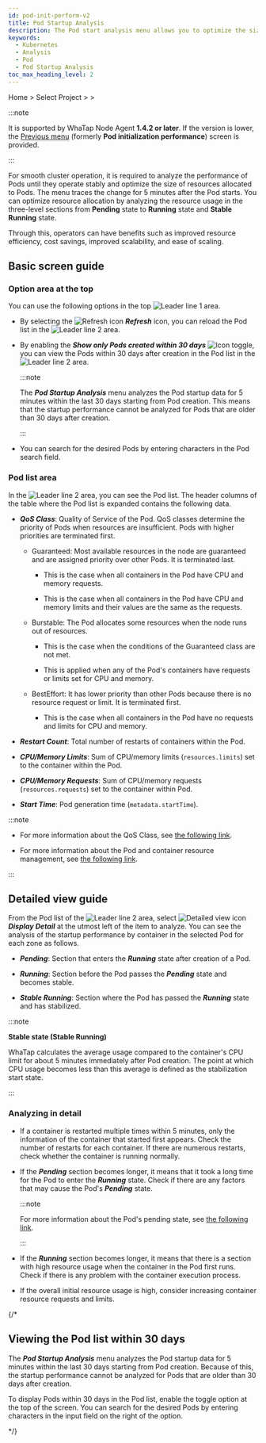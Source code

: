 ```yaml
---
id: pod-init-perform-v2
title: Pod Startup Analysis
description: The Pod start analysis menu allows you to optimize the size of resources allocated to Pods and operate the cluster stably.
keywords:
  - Kubernetes
  - Analysis
  - Pod
  - Pod Startup Analysis
toc_max_heading_level: 2
---
```


Home &gt; Select Project &gt; <Cmdname sid="side_analysis" className="uitext" /> &gt; <Cmdname sid="side_podInitPerf" className="uitext" /> 

:::note

It is supported by WhaTap Node Agent **1.4.2 or later**. If the version is lower, the [Previous menu](pod-init-perform) (formerly **Pod initialization performance**) screen is provided. 

:::

For smooth cluster operation, it is required to analyze the performance of Pods until they operate stably and optimize the size of resources allocated to Pods. The <Cmdname sid="side_podInitPerf" className="uitext" /> menu traces the change for 5 minutes after the Pod starts. You can optimize resource allocation by analyzing the resource usage in the three-level sections from **Pending** state to **Running** state and **Stable Running** state. 

Through this, operators can have benefits such as improved resource efficiency, cost savings, improved scalability, and ease of scaling. 

## Basic screen guide

<ImgLang img='k8s-pod-startup-analysis.png' desc='Pod Startup Analysis' />

### Option area at the top

You can use the following options in the top ![Leader line 1](/img/number-01.png) area. 

- By selecting the ![Refresh icon](/img/ico-refresh.svg) **_Refresh_** icon, you can reload the Pod list in the ![Leader line 2](/img/number-02.png) area. 

- By enabling the **_Show only Pods created within 30 days_** ![Icon](/img/ic-toggle-off.svg) toggle, you can view the Pods within 30 days after creation in the Pod list in the ![Leader line 2](/img/number-02.png) area.

  :::note 

  The **_Pod Startup Analysis_** menu analyzes the Pod startup data for 5 minutes within the last 30 days starting from Pod creation. This means that the startup performance cannot be analyzed for Pods that are older than 30 days after creation. 

  :::

- You can search for the desired Pods by entering characters in the Pod search field.

### Pod list area

In the ![Leader line 2](/img/number-02.png) area, you can see the Pod list. The header columns of the table where the Pod list is expanded contains the following data.

- **_QoS Class_**: Quality of Service of the Pod. QoS classes determine the priority of Pods when resources are insufficient. Pods with higher priorities are terminated first.

  - Guaranteed: Most available resources in the node are guaranteed and are assigned priority over other Pods. It is terminated last.

    - This is the case when all containers in the Pod have CPU and memory requests.

    - This is the case when all containers in the Pod have CPU and memory limits and their values are the same as the requests.

  - Burstable: The Pod allocates some resources when the node runs out of resources.

    - This is the case when the conditions of the Guaranteed class are not met.

    - This is applied when any of the Pod's containers have requests or limits set for CPU and memory.

  - BestEffort: It has lower priority than other Pods because there is no resource request or limit. It is terminated first.

    - This is the case when all containers in the Pod have no requests and limits for CPU and memory.

- **_Restart Count_**: Total number of restarts of containers within the Pod.

- **_CPU/Memory Limits_**: Sum of CPU/memory limits (`resources.limits`) set to the container within the Pod.

- **_CPU/Memory Requests_**: Sum of CPU/memory requests (`resources.requests`) set to the container within Pod.

- **_Start Time_**: Pod generation time (`metadata.startTime`).

:::note

- For more information about the QoS Class, see [the following link](https://kubernetes.io/docs/tasks/configure-pod-container/quality-service-pod/).

- For more information about the Pod and container resource management, see [the following link](https://kubernetes.io/docs/concepts/configuration/manage-resources-containers/).

:::

## Detailed view guide

From the Pod list of the ![Leader line 2](/img/number-02.png) area, select ![Detailed view icon](/img/ico-detail-view.svg) **_Display Detail_** at the utmost left of the item to analyze. You can see the analysis of the startup performance by container in the selected Pod for each zone as follows.

<ImgLang img='k8s-pod-startup-analysis-details.png' desc='Pod Startup Analysis' />

- **_Pending_**: Section that enters the **_Running_** state after creation of a Pod.

- **_Running_**: Section before the Pod passes the **_Pending_** state and becomes stable.

- **_Stable Running_**: Section where the Pod has passed the **_Running_** state and has stabilized.

:::note

**Stable state (Stable Running)**

WhaTap calculates the average usage compared to the container's CPU limit for about 5 minutes immediately after Pod creation. The point at which CPU usage becomes less than this average is defined as the stabilization start state.

:::

### Analyzing in detail

- If a container is restarted multiple times within 5 minutes, only the information of the container that started first appears. Check the number of restarts for each container. If there are numerous restarts, check whether the container is running normally.

  <ImgLang img='k8s-pod-startup-analysis-details-restart-count.png' desc='Container restart count' />

- If the **_Pending_** section becomes longer, it means that it took a long time for the Pod to enter the **_Running_** state. Check if there are any factors that may cause the Pod's **_Pending_** state. 

  :::note

  For more information about the Pod's pending state, see [the following link](https://kubernetes.io/docs/tasks/debug/debug-application/debug-pods/).

  :::

- If the **_Running_** section becomes longer, it means that there is a section with high resource usage when the container in the Pod first runs. Check if there is any problem with the container execution process.

- If the overall initial resource usage is high, consider increasing container resource requests and limits.

{/* 

## Viewing the Pod list within 30 days

<ImgLang img='k8s-pod-startup-analysis-30days.png' desc='Pod list within 30 days' />

The **_Pod Startup Analysis_** menu analyzes the Pod startup data for 5 minutes within the last 30 days starting from Pod creation. Because of this, the startup performance cannot be analyzed for Pods that are older than 30 days after creation. 

To display Pods within 30 days in the Pod list, enable the <Cmdname sid="BTN07717" className="uitext" days="30" /> toggle option at the top of the screen. You can search for the desired Pods by entering characters in the input field on the right of the option.

*/}

